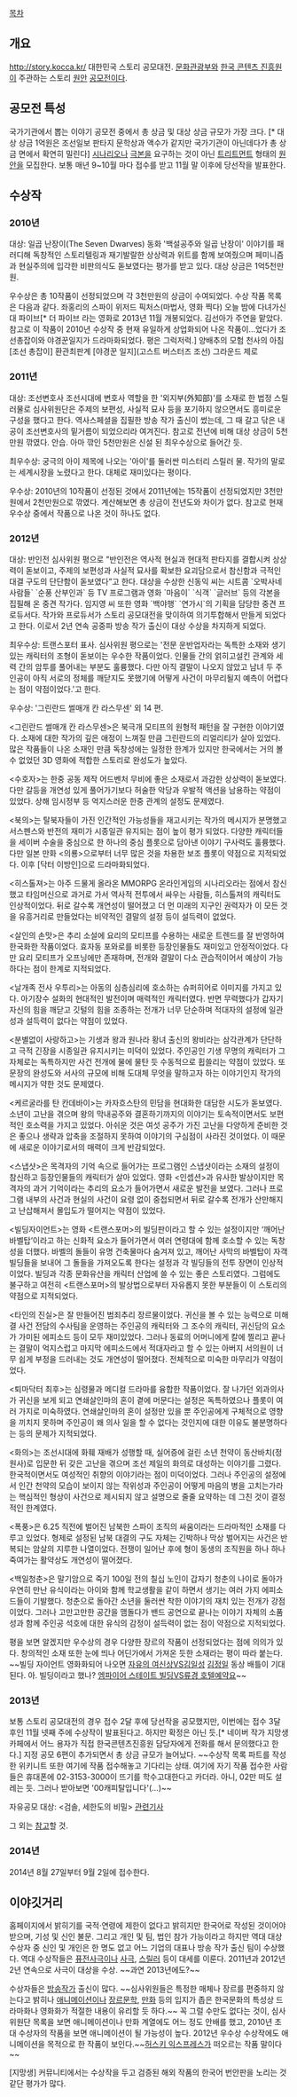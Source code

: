 [[목차]]
== 개요 ==
http://story.kocca.kr/
대한민국 스토리 공모대전. [[문화관광부]]와 [[한국 콘텐츠 진흥원]]이 주관하는 스토리 [[원안]] [[공모전]]이다.
== 공모전 특성 ==
국가기관에서 뽑는 이야기 공모전 중에서 총 상금 및 대상 상금 규모가 가장 크다. [* 대상 상금 1억원은 조선일보 판타지 문학상과 액수가 같지만 국가기관이 아닌데다가 총 상금 면에서 확연히 밀린다]
[[시나리오]]나 [[극본]]을 요구하는 것이 아닌 [[트리트먼트]] 형태의 [[원안]]을 모집한다. 
보통 매년 9~10월 마다 접수를 받고 11월 말 이후에 당선작을 발표한다. 

== 수상작 ==
=== 2010년 ===
대상: 일곱 난장이(The Seven Dwarves)
동화 '백설공주와 일곱 난장이' 이야기를 패러디해 독창적인 스토리텔링과 재기발랄한 상상력과 위트를 함께 보여줬으며 페미니즘과 현실주의에 입각한 비판의식도 돋보였다는 평가를 받고 있다. 
대상 상금은 1억5천만 원.

우수상은 총 10작품이 선정되었으며 각 3천만원의 상금이 수여되었다. 수상 작품 목록은 다음과 같다.
좌홍리의 스파이
위저드 픽처스(마법사, 영화 찍다)
오늘 밤에 다녀가신대
파이브[* 더 파이브 라는 영화로 2013년 11월 개봉되었다. 김선아가 주연을 맡았다. 참고로 이 작품이 2010년 수상작 중 현재 유일하게 상업화되어 나온 작품이...었다가 조선총잡이와 야경꾼일지가 드라마화되었다. 평은 그럭저럭.]
양배추의 모험
천사의 아침
[조선 총잡이]
환관최판계
[야경꾼 일지](고스트 버스터즈 조선)
그라운드 제로
=== 2011년 ===
대상: 조선변호사
조선시대에 변호사 역할을 한 '외지부(外知部)'를 소재로 한 법정 스릴러물로 심사위원단은 주제의 보편성, 사실적 묘사 등을 포기하지 않으면서도 흥미로운 구성을 했다고 한다. 
역사스페셜을 집필한 방송 작가 출신이 썼는데, 그 때 갈고 닦은 내공이 조선변호사의 밑거름이 되었으리라 여겨진다.
참고로 전년에 비해 대상 상금이 5천만원 깎였다. 안습. 아마 깎인 5천만원은 신설 된 최우수상으로 들어간 듯.

최우수상: 궁극의 아이
제목에 나오는 '아이'를 둘러싼 미스터리 스릴러 물. 작가의 말로는 세계시장을 노렸다고 한다. 대체로 재미있다는 평이다.

우수상: 2010년의 10작품이 선정된 것에서 2011년에는 15작품이 선정되었지만 3천만원에서 2천만원으로 깎였다. 계산해보면 총 상금이 전년도와 차이가 없다. 참고로 현재 우수상 중에서 작품으로 나온 것이 하나도 없다.
=== 2012년 ===
대상: 반인전
심사위원 평으로 "반인전은 역사적 현실과 현대적 판타지를 결합시켜 상상력이 돋보이고, 주제의 보편성과 사실적 묘사를 확보한 요괴담으로서 참신함과 극적인 대결 구도의 단단함이 돋보였다”고 한다. 
대상을 수상한 신동익 씨는 시트콤 `오박사네 사람들` `순풍 산부인과` 등 TV 프로그램과 영화 `마음이` `식객` `글러브` 등의 각본을 집필해 온 중견 작가다. 임지영 씨 또한 영화 `백야행` `연가시`의 기획을 담당한 중견 프로듀서다. 작가와 프로듀서가 스토리 공모대전을 맞이하여 의기투합해서 만들게 되었다고 한다.
이로서 2년 연속 공중파 방송 작가 출신이 대상 수상을 차지하게 되었다.   

최우수상: 트랜스포터 표사.
심사위원 평으로는 '전문 운반업자라는 독특한 소재와 생기 있는 캐릭터의 조형이 돋보이는 우수한 작품이었다. 인물들 간의 얽히고설킨 관계와 세력 간의 암투를 풀어내는 부분도 훌륭했다. 다만 아직 결말이 나오지 않았고 남녀 두 주인공이 아직 서로의 정체를 깨닫지도 못했기에 어떻게 사건이 마무리될지 예측이 어렵다는 점이 약점이었다.'고 한다.

우수상: '그린란드 썰매개 칸 라스무센' 외 14 편.

<그린란드 썰매개 칸 라스무센>은 북극개 모티프의 원형적 패턴을 잘 구현한 이야기였다. 소재에 대한 작가의 깊은 애정이 느껴질 만큼 그린란드의 리얼리티가 살아 있었다. 많은 작품들이 나온 소재인 만큼 독창성에는 일정한 한계가 있지만 한국에서는 거의 볼 수 없었던 3D 영화에 적합한 스토리로 완성도가 높았다.

<수호자>는 한중 공동 제작 어드벤처 무비에 좋은 소재로서 과감한 상상력이 돋보였다. 다만 갈등을 개연성 있게 풀어가기보다 허술한 악당과 우발적 액션을 남용하는 약점이 있었다. 상해 임시정부 등 억지스러운 한중 관계의 설정도 문제였다.
 
<북의>는 탈북자들이 가진 인간적인 가능성들을 재고시키는 작가의 메시지가 분명했고 서스펜스와 반전의 재미가 시종일관 유지되는 점이 높이 평가 되었다. 다양한 캐릭터들을 세이버 수술을 중심으로 한 하나의 중심 플롯으로 담아낸 이야기 구사력도 훌륭했다. 다만 일본 만화 <의룡>으로부터 너무 많은 것을 차용한 보조 플롯이 약점으로 지적되었다. 이후 [닥터 이방인]으로 드라마화되었다.
 
<히스톨져>는 아주 드물게 올라온 MMORPG 온라인게임의 시나리오라는 점에서 참신했고 타임머신으로 과거로 가서 역사적 전투에서 싸우는 사람들, 히스톨져의 캐릭터도 인상적이었다. 뒤로 갈수록 개연성이 떨어졌고 더 먼 미래의 지구인 권력자가 이 모든 것을 유흥거리로 만들었다는 비약적인 결말의 설정 등이 설득력이 없었다.
 
<살인의 손맛>은 추리 소설에 요리의 모티프를 수용하는 새로운 트렌드를 잘 반영하여 한국화한 작품이었다. 효자동 포와로를 비롯한 등장인물들도 재미있고 안정적이었다. 다만 요리 모티프가 오프닝에만 존재하며, 전개와 결말이 다소 관습적이어서 예상이 가능하다는 점이 한계로 지적되었다.
 
<날개족 전사 우투리>는 아동의 심층심리에 호소하는 슈퍼히어로 이미지를 가지고 있다. 아기장수 설화의 현대적인 발전이며 매력적인 캐릭터였다. 반면 무력했다가 갑자기 자신의 힘을 깨닫고 깃털의 힘을 조종하는 전개가 너무 단순하며 적대자의 설정에 일관성과 설득력이 없다는 약점이 있었다.
 
<분별없이 사랑하고>는 기생과 왕과 원나라 황녀 출신의 왕비라는 삼각관계가 단단하고 극적 긴장을 시종일관 유지시키는 미덕이 있었다. 주인공인 기생 무명의 캐릭터가 그 자체로는 독특하지만 사건 전개에 물에 물탄 듯 수동적으로 휩쓸리는 약점이 있었다. 또 문장의 완성도와 서사의 규모에 비해 도대체 무엇을 말하고자 하는 이야기인지 작가의 메시지가 약한 것도 문제였다.
 
<케르굴라를 탄 칸데바이>는 카자흐스탄의 민담을 현대화한 대담한 시도가 돋보였다. 소년이 고난을 겪으며 왕의 막내공주와 결혼하기까지의 이야기는 토속적이면서도 보편적인 호소력을 가지고 있었다. 아쉬운 것은 여섯 공주가 가진 고난을 다양하게 준비한 것은 좋으나 생략과 압축을 조절하지 못하여 이야기의 구심점이 사라진 것이었다. 이 때문에 새로운 이야기로서의 매력이 크게 반감되었다.
 
<스냅샷>은 목격자의 기억 속으로 들어가는 프로그램인 스냅샷이라는 소재의 설정이 참신하고 등장인물들의 캐릭터가 살아 있었다. 영화 <인셉션>과 유사한 발상이지만 목격자의 과거 기억이라는 추리의 요소가 들어가면서 새로운 발전을 보였다. 그러나 프로그램 내부의 사건과 현실의 사건이 요령 없이 중첩되면서 뒤로 갈수록 전개가 산만해지고 난삽해져서 몰입도가 떨어지는 약점이 있었다.
 
<빌딩자이언트>는 영화 <트랜스포머>의 빌딩판이라고 할 수 있는 설정이지만 ‘깨어난 바벨탑’이라고 하는 신화적 요소가 들어가면서 여러 연령대에 함께 호소할 수 있는 독창성을 더했다. 바벨의 돌들이 유명 건축물마다 숨겨져 있고, 깨어난 사막의 바벨탑이 자객 빌딩들을 보내어 그 돌들을 가져오도록 한다는 설정과 각 빌딩들의 전투 장면이 인상적이었다. 빌딩과 각종 문화유산을 캐릭터 산업에 쓸 수 있는 좋은 스토리였다. 그럼에도 불구하고 여전히 <트랜스포머>의 발상법으로부터 자유롭지 못한 부분들이 이 스토리의 약점으로 지적되었다.
 
<타인의 진실>은 잘 만들어진 범죄추리 장르물이었다. 귀신을 볼 수 있는 능력으로 미해결 사건 전담의 수사팀을 운영하는 주인공의 캐릭터와 그 조수의 캐릭터, 귀신담의 요소가 가미된 에피소드 등이 모두 재미있었다. 그러나 동료의 어머니에게 칼에 찔리고 끝나는 결말이 억지스럽고 마지막 에피소드에서 적대자라고 할 수 있는 아버지 서의원이 너무 쉽게 부정을 드러내는 것도 개연성이 떨어졌다. 전체적으로 미숙한 마무리가 약점이었다.
 
<퇴마닥터 최후>는 심령물과 메디컬 드라마를 융합한 작품이었다. 잘 나가던 외과의사가 귀신을 보게 되고 연쇄살인마의 혼이 곁에 머문다는 설정은 독특하였으나 플롯이 여러 가지로 미숙하였다. 연쇄살인마의 혼이 설정만 있을 뿐 주인공에게 구체적으로 영향을 끼치지 못하며 주인공이 왜 의사 일을 할 수 없다는 것인지에 대한 이유도 불분명하다는 등의 문제가 지적되었다.
 
<화의>는 조선시대에 화훼 재배가 성행할 때, 실어증에 걸린 소년 천약이 동산바치(정원사)로 입문한 뒤 갖은 고난을 겪으며 조선 제일의 화의로 대성하는 이야기를 그렸다. 한국적이면서도 여성적인 취향의 이야기라는 점이 미덕이었다. 그러나 주인공의 설정에서 인간 천약의 모습이 보이지 않는 작위성과 주인공이 어떻게 마음의 병을 고치는가라는 핵심적인 형상이 사건으로 제시되지 않고 설명으로 줄줄 요약하는 데 그친 것이 결정적인 한계였다.
 
<폭풍>은 6.25 직전에 벌어진 남북한 스파이 조직의 싸움이라는 드라마적인 소재를 다루고 있었다. 형제로 설정된 남북 대결의 구도 자체는 긴박하나 막상 벌어지는 사건은 반복되는 암살의 지루한 나열이었다. 전쟁이 일어난 후에 형이 동생의 조직원을 하나 하나 죽여가는 활약상도 개연성이 떨어졌다.
 
<백일청춘>은 말기암으로 죽기 100일 전의 칠십 노인이 갑자기 청춘의 나이로 돌아가 우연히 만난 유식이라는 아이와 함께 학교생활을 같이 하면서 생기는 여러 가지 에피소드들이 기발했다. 청춘으로 돌아간 소년을 둘러싼 착한 이야기의 재치 있는 전개가 강점이었다. 그러나 고만고만한 공간을 맴돌다가 밴드 공연으로 끝나는 이야기 자체의 소품성과 함께 주인공 석호에 대한 유식의 감정이 설득력이 없는 점이 약점으로 지적되었다. 

평을 보면 알겠지만 우수상의 경우 다양한 장르의 작품이 선정되었다는 점에 의의가 있다. 창의적인 소재 또한 눈에 띄나 어딘가에서 가져온 듯한 소재라는 평이 따라 붙는다. ~~빌딩 자이언트 영화화되어 나오면 [[자유의 여신상]]VS[[김일성]] [[김정일]] 동상 배틀이 기대된다. 아. 빌딩이라고 했나? [[엠파이어 스테이트 빌딩]]VS[[류경 호텔]]예약요~~  

=== 2013년 ===
보통 스토리 공모대전의 경우 접수 2달 후에 당선작을 공모했지만, 이번에는 접수 3달 후인 11월 넷째 주에 수상작이 발표된다고. 하지만 확정은 아닌 듯.[* 네이버 작가 지망생 카페에서 어느 용자가 직접 한국콘텐츠진흥원 담당자에게 전화를 해서 문의했다고 한다.]
지정 공모 6편이 추가되면서 총 상금 규모가 늘어났다. 
~~수상작 목록 파트를 작성한 위키니트 또한 여기에 작품 접수해놓고 기다리는 상태. 여기에 자기 작품 접수한 사람들은 휴대폰에 02-3153-3000이 뜨기를 학수고대한다고 카더라. 아니, 02만 떠도 설레는 듯. 그러나 받아보면 '00캐피탈입니다'(...)~~ 

자유공모
대상: <검솔, 세한도의 비밀> [http://news.naver.com/main/read.nhn?mode=LSD&mid=sec&sid1=103&oid=023&aid=0002625941 관련기사]

그 외는 [http://news.naver.com/main/read.nhn?mode=LSD&mid=sec&sid1=112&oid=023&aid=0002622644 참고]할 것.
=== 2014년 ===
2014년 8월 27일부터 9월 2일에 접수한다.
== 이야깃거리 ==
홈페이지에서 밝히기를 국적·연령에 제한이 없다고 밝히지만 한국어로 작성된 것이어야 받으며, 기성 및 신인 불문. 그리고 개인 및 팀, 법인 참가 가능이라고 하지만 역대 대상 수상자 중 신인 및 개인은 한 명도 없고 어느 기업의 대표나 방송 작가 출신 팀이 수상했다.
역대 수상작들은 [[퓨전사극]]이나 [[사극]], [[스릴러]] 등이 대세를 이룬다. 
2011년과 2012년 2년 연속으로 사극이 대상을 수상. ~~과연 2013년에도?~~

수상자들은 [[방송작가]] 출신이 많다. ~~심사위원들은 특정한 매체나 장르를 편중하지 않는다고 밝히나 [[애니메이션]]이나 [[장르문학]], [[만화]] 등의 입지가 좁은 한국문화의 특성상 드라마화나 영화화가 적절한 내용이 유리할 듯 하다.~~ 꼭 그럴 수만도 없다는 것이, 심사위원단 목록을 보면 애니메이션이나 만화 계열에도 어느 정도 안배를 했고, 2010년 초대 수상자의 작품을 보면 애니메이션이 될 가능성이 높다. 2012년 우수상 수상작에도 애니메이션을 목적으로 한 작품이 보인다.~~[[허스키 익스프레스]]가 떠오르는 작품 말이다~~ 

[지망생] 커뮤니티에서는 수상작을 두고 검증된 해외 작품의 한국어 번안판을 노리는 것 같단 평가가 많다.
